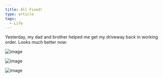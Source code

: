 ```yaml
---
title: All Fixed!
type: article
tags:
  - Life
---
```


Yesterday, my dad and brother helped me get my driveway back in working order. Looks much better now:

![image](/images/uploads/IMG_0024.jpg)

![image](/images/uploads/IMG_0025.jpg)

![image](/images/uploads/IMG_0026.jpg)
